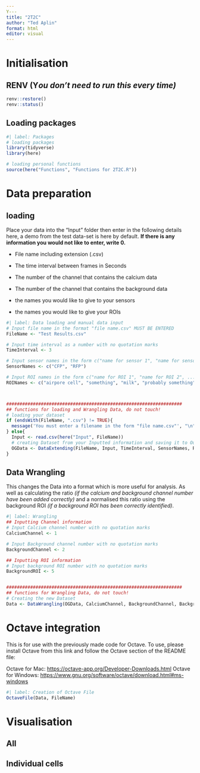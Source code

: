 ```yaml
---
Y---
title: "2T2C"
author: "Ted Aplin"
format: html
editor: visual
---
```


# Initialisation

## RENV (Y*ou don't need to run this every time)*

```r
renv::restore()
renv::status()
```

## Loading packages

```r
#| label: Packages
# loading packages
library(tidyverse)
library(here)

# loading personal functions
source(here("Functions", "Functions for 2T2C.R"))
```

# Data preparation

## loading

Place your data into the "Input" folder then enter in the following details here, a demo from the test data-set is here by default. **If there is any information you would not like to enter, write 0.**

-   File name including extension (.csv)

-   The time interval between frames in Seconds

-   The number of the channel that contains the calcium data

-   The number of the channel that contains the background data

-   the names you would like to give to your sensors

-   the names you would like to give your ROIs

```r
#| label: Data loading and manual data input
# Input file name in the format "file name.csv" MUST BE ENTERED
FileName <- "Test Results.csv"

# Input time interval as a number with no quotation marks
TimeInterval <- 3

# Input sensor names in the form c("name for sensor 1", "name for sensor 2", ...)
SensorNames <- c("CFP", "RFP")

# Input ROI names in the form c("name for ROI 1", "name for ROI 2", ...)
ROINames <- c("airpore cell", "something", "milk", "probably something", "background")



##################################################################
## functions for loading and Wrangling Data, do not touch!
# loading your dataset
if (endsWith(FileName, ".csv") != TRUE){
  message('You must enter a filename in the form "file name.csv"', "\n")
} else{
  Input <- read.csv(here("Input", FileName))
  # creating Dataset from your Inputted information and saving it to Output\Data
  OGData <- DataExtending(FileName, Input, TimeInterval, SensorNames, ROINames)
}
```

## Data Wrangling

This changes the Data into a format which is more useful for analysis. As well as calculating the ratio *(if the calcium and background channel number have been added correctly)* and a normalised this ratio using the background ROI *(if a background ROI has been correctly identified)*.

```r
#| label: Wrangling
## Inputting Channel information
# Input Calcium channel number with no quotation marks
CalciumChannel <- 1

# Input Background channel number with no quotation marks
BackgroundChannel <- 2

## Inputting ROI information
# Input background ROI number with no quotation marks
BackgroundROI <- 5


##################################################################
## functions for Wrangling Data, do not touch!
# Creating the new Dataset
Data <- DataWrangling(OGData, CalciumChannel, BackgroundChannel, BackgroundROI, FileName)
```

# Octave integration

This is for use with the previously made code for Octave. To use, please install Octave from this link and follow the Octave section of the README file:

Octave for Mac:
<https://octave-app.org/Developer-Downloads.html>
Octave for Windows:
<https://www.gnu.org/software/octave/download.html#ms-windows>

```r
#| label: Creation of Octave File
OctaveFile(Data, FileName)
```

# Visualisation

## All

## Individual cells
